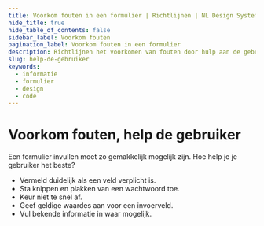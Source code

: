 ```yaml
---
title: Voorkom fouten in een formulier | Richtlijnen | NL Design System
hide_title: true
hide_table_of_contents: false
sidebar_label: Voorkom fouten
pagination_label: Voorkom fouten in een formulier
description: Richtlijnen het voorkomen van fouten door hulp aan de gebruiker in een formulier.
slug: help-de-gebruiker
keywords:
  - informatie
  - formulier
  - design
  - code
---
```


<!-- @license CC0-1.0 -->


# Voorkom fouten, help de gebruiker

Een formulier invullen moet zo gemakkelijk mogelijk zijn. Hoe help je je gebruiker het beste?

- Vermeld duidelijk als een veld verplicht is.
- Sta knippen en plakken van een wachtwoord toe.
- Keur niet te snel af.
- Geef geldige waardes aan voor een invoerveld.
- Vul bekende informatie in waar mogelijk.

<HelpRequired />
<HelpRequiredCode />

<HelpAllowCopyPaste />
<HelpAllowCopyPasteCode />

<HelpApproveIntro />

<HelpApproveEmail />
<HelpApproveEmailCode />

<HelpApproveMixedInput />
<HelpApproveMixedInputCode />

<HelpApproveShowValues />
<HelpApproveShowValuesCode />

<HelpApproveAutoFill />
<HelpApproveAutoFillCode />

<FormFooterInfo />
